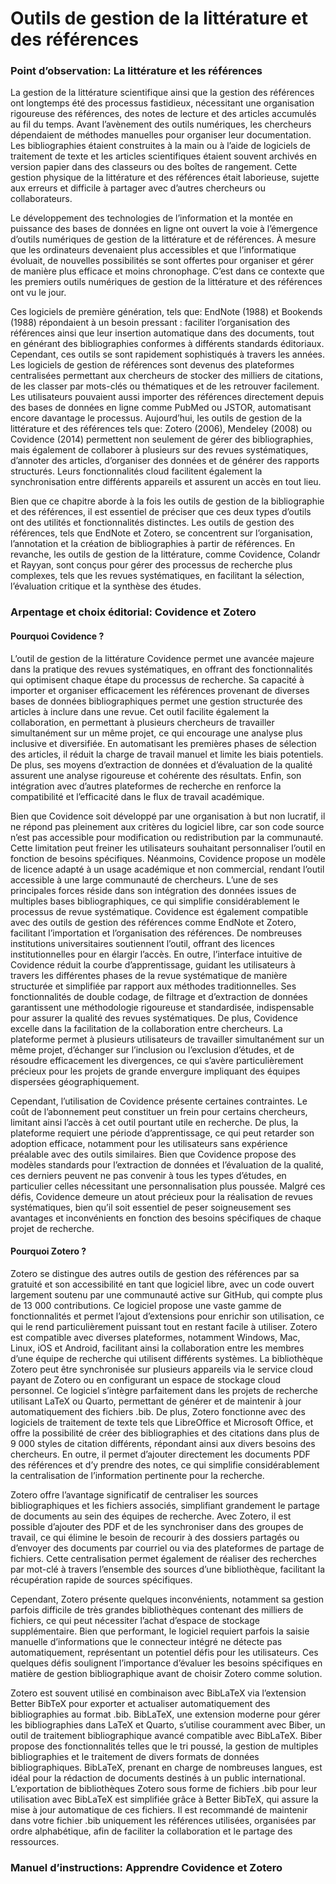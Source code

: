 # Outils de gestion de la littérature et des références {#sec-chap4}

### Point d'observation: La littérature et les références 

La gestion de la littérature scientifique ainsi que la gestion des références ont longtemps été des processus fastidieux, nécessitant une organisation rigoureuse des références, des notes de lecture et des articles accumulés au fil du temps. Avant l’avènement des outils numériques, les chercheurs dépendaient de méthodes manuelles pour organiser leur documentation. Les bibliographies étaient construites à la main ou à l'aide de logiciels de traitement de texte et les articles scientifiques étaient souvent archivés en version papier dans des classeurs ou des boîtes de rangement. Cette gestion physique de la littérature et des références était laborieuse, sujette aux erreurs et difficile à partager avec d'autres chercheurs ou collaborateurs.

Le développement des technologies de l'information et la montée en puissance des bases de données en ligne ont ouvert la voie à l'émergence d'outils numériques de gestion de la littérature et de références. À mesure que les ordinateurs devenaient plus accessibles et que l'informatique évoluait, de nouvelles possibilités se sont offertes pour organiser et gérer de manière plus efficace et moins chronophage. C’est dans ce contexte que les premiers outils numériques de gestion de la littérature et des références ont vu le jour. 

Ces logiciels de première génération, tels que: EndNote (1988) et Bookends (1988) répondaient à un besoin pressant : faciliter l’organisation des références ainsi que leur insertion automatique dans des documents, tout en générant des bibliographies conformes à différents standards éditoriaux. Cependant, ces outils se sont rapidement sophistiqués à travers les années. Les logiciels de gestion de références sont devenus des plateformes centralisées permettant aux chercheurs de stocker des milliers de citations, de les classer par mots-clés ou thématiques et de les retrouver facilement. Les utilisateurs pouvaient aussi importer des références directement depuis des bases de données en ligne comme PubMed ou JSTOR, automatisant encore davantage le processus. Aujourd’hui, les outils de gestion de la littérature et des références tels que: Zotero (2006), Mendeley (2008) ou Covidence (2014) permettent non seulement de gérer des bibliographies, mais également de collaborer à plusieurs sur des revues systématiques, d’annoter des articles, d’organiser des données et de générer des rapports structurés. Leurs fonctionnalités cloud facilitent également la synchronisation entre différents appareils et assurent un accès en tout lieu. 

Bien que ce chapitre aborde à la fois les outils de gestion de la bibliographie et des références, il est essentiel de préciser que ces deux types d'outils ont des utilités et fonctionnalités distinctes. Les outils de gestion des références, tels que EndNote et Zotero, se concentrent sur l'organisation, l'annotation et la création de bibliographies à partir de références. En revanche, les outils de gestion de la littérature, comme Covidence, Colandr et Rayyan, sont conçus pour gérer des processus de recherche plus complexes, tels que les revues systématiques, en facilitant la sélection, l'évaluation critique et la synthèse des études.


### Arpentage et choix éditorial: Covidence et Zotero 

#### Pourquoi Covidence ?

L'outil de gestion de la littérature Covidence permet une avancée majeure dans la pratique des revues systématiques, en offrant des fonctionnalités qui optimisent chaque étape du processus de recherche. Sa capacité à importer et organiser efficacement les références provenant de diverses bases de données bibliographiques permet une gestion structurée des articles à inclure dans une revue. Cet outil facilite également la collaboration, en permettant à plusieurs chercheurs de travailler simultanément sur un même projet, ce qui encourage une analyse plus inclusive et diversifiée. En automatisant les premières phases de sélection des articles, il réduit la charge de travail manuel et limite les biais potentiels. De plus, ses moyens d'extraction de données et d'évaluation de la qualité assurent une analyse rigoureuse et cohérente des résultats. Enfin, son intégration avec d'autres plateformes de recherche en renforce la compatibilité et l'efficacité dans le flux de travail académique.

Bien que Covidence soit développé par une organisation à but non lucratif, il ne répond pas pleinement aux critères du logiciel libre, car son code source n'est pas accessible pour modification ou redistribution par la communauté. Cette limitation peut freiner les utilisateurs souhaitant personnaliser l'outil en fonction de besoins spécifiques. Néanmoins, Covidence propose un modèle de licence adapté à un usage académique et non commercial, rendant l'outil accessible à une large communauté de chercheurs. L'une de ses principales forces réside dans son intégration des données issues de multiples bases bibliographiques, ce qui simplifie considérablement le processus de revue systématique. Covidence est également compatible avec des outils de gestion des références comme EndNote et Zotero, facilitant l'importation et l'organisation des références. De nombreuses institutions universitaires soutiennent l'outil, offrant des licences institutionnelles pour en élargir l'accès. En outre, l'interface intuitive de Covidence réduit la courbe d'apprentissage, guidant les utilisateurs à travers les différentes phases de la revue systématique de manière structurée et simplifiée par rapport aux méthodes traditionnelles. Ses fonctionnalités de double codage, de filtrage et d'extraction de données garantissent une méthodologie rigoureuse et standardisée, indispensable pour assurer la qualité des revues systématiques. De plus, Covidence excelle dans la facilitation de la collaboration entre chercheurs. La plateforme permet à plusieurs utilisateurs de travailler simultanément sur un même projet, d'échanger sur l'inclusion ou l'exclusion d'études, et de résoudre efficacement les divergences, ce qui s'avère particulièrement précieux pour les projets de grande envergure impliquant des équipes dispersées géographiquement.

Cependant, l'utilisation de Covidence présente certaines contraintes. Le coût de l'abonnement peut constituer un frein pour certains chercheurs, limitant ainsi l'accès à cet outil pourtant utile en recherche. De plus, la plateforme requiert une période d'apprentissage, ce qui peut retarder son adoption efficace, notamment pour les utilisateurs sans expérience préalable avec des outils similaires. Bien que Covidence propose des modèles standards pour l'extraction de données et l'évaluation de la qualité, ces derniers peuvent ne pas convenir à tous les types d'études, en particulier celles nécessitant une personnalisation plus poussée. Malgré ces défis, Covidence demeure un atout précieux pour la réalisation de revues systématiques, bien qu'il soit essentiel de peser soigneusement ses avantages et inconvénients en fonction des besoins spécifiques de chaque projet de recherche.

#### Pourquoi Zotero ?

Zotero se distingue des autres outils de gestion des références par sa gratuité et son accessibilité en tant que logiciel libre, avec un code ouvert largement soutenu par une communauté active sur GitHub, qui compte plus de 13 000 contributions. Ce logiciel propose une vaste gamme de fonctionnalités et permet l'ajout d'extensions pour enrichir son utilisation, ce qui le rend particulièrement puissant tout en restant facile à utiliser. Zotero est compatible avec diverses plateformes, notamment Windows, Mac, Linux, iOS et Android, facilitant ainsi la collaboration entre les membres d'une équipe de recherche qui utilisent différents systèmes. La bibliothèque Zotero peut être synchronisée sur plusieurs appareils via le service cloud payant de Zotero ou en configurant un espace de stockage cloud personnel. Ce logiciel s'intègre parfaitement dans les projets de recherche utilisant LaTeX ou Quarto, permettant de générer et de maintenir à jour automatiquement des fichiers .bib. De plus, Zotero fonctionne avec des logiciels de traitement de texte tels que LibreOffice et Microsoft Office, et offre la possibilité de créer des bibliographies et des citations dans plus de 9 000 styles de citation différents, répondant ainsi aux divers besoins des chercheurs. En outre, il permet d'ajouter directement les documents PDF des références et d'y prendre des notes, ce qui simplifie considérablement la centralisation de l'information pertinente pour la recherche.

Zotero offre l'avantage significatif de centraliser les sources bibliographiques et les fichiers associés, simplifiant grandement le partage de documents au sein des équipes de recherche. Avec Zotero, il est possible d'ajouter des PDF et de les synchroniser dans des groupes de travail, ce qui élimine le besoin de recourir à des dossiers partagés ou d'envoyer des documents par courriel ou via des plateformes de partage de fichiers. Cette centralisation permet également de réaliser des recherches par mot-clé à travers l'ensemble des sources d'une bibliothèque, facilitant la récupération rapide de sources spécifiques.

Cependant, Zotero présente quelques inconvénients, notamment sa gestion parfois difficile de très grandes bibliothèques contenant des milliers de fichiers, ce qui peut nécessiter l'achat d'espace de stockage supplémentaire. Bien que performant, le logiciel requiert parfois la saisie manuelle d'informations que le connecteur intégré ne détecte pas automatiquement, représentant un potentiel défis pour les utilisateurs. Ces quelques défis soulignent l'importance d'évaluer les besoins spécifiques en matière de gestion bibliographique avant de choisir Zotero comme solution.

Zotero est souvent utilisé en combinaison avec BibLaTeX via l'extension Better BibTeX pour exporter et actualiser automatiquement des bibliographies au format .bib. BibLaTeX, une extension moderne pour gérer les bibliographies dans LaTeX et Quarto, s'utilise couramment avec Biber, un outil de traitement bibliographique avancé compatible avec BibLaTeX. Biber propose des fonctionnalités telles que le tri poussé, la gestion de multiples bibliographies et le traitement de divers formats de données bibliographiques. BibLaTeX, prenant en charge de nombreuses langues, est idéal pour la rédaction de documents destinés à un public international. L'exportation de bibliothèques Zotero sous forme de fichiers .bib pour leur utilisation avec BibLaTeX est simplifiée grâce à Better BibTeX, qui assure la mise à jour automatique de ces fichiers. Il est recommandé de maintenir dans votre fichier .bib uniquement les références utilisées, organisées par ordre alphabétique, afin de faciliter la collaboration et le partage des ressources.


### Manuel d'instructions: Apprendre Covidence et Zotero


<!-- 

## Introduction

La réalisation d'une revue de littérature représente la première marche à franchir avant d'initier tout projet de recherche. C'est en s'immergeant dans le dialogue établi entre chercheurs et chercheuses qui nous ont précédés que nous pouvons véritablement saisir l'évolution des idées et les contours actuels des débats sur un sujet de recherche. Cette compréhension permet non seulement de cerner les zones de connaissances encore inexplorées, mais aussi de situer comment inscrire notre propre recherche dans un domaine circonscrit. Loin d'être une simple collection de sources choisies aléatoirement, elle doit suivre une démarche méthodique et réfléchie, intégrant des critères tels que la pertinence, la crédibilité, la nouveauté sur le sujet, la diversité des perspectives, la qualité méthodologique, l'impact et la citation des travaux et leur objectivité. En choisissant des sources qui répondent à ces exigences, on s'assure que la revue de littérature offre une perspective complète et actuelle sur le sujet. La gestion rigoureuse de la littérature n'est pas seulement un gage de rigueur académique; elle fournit aussi des directions claires pour la poursuite des travaux dans le domaine exploré. En dressant un portrait structuré et critique de la littérature existante, le chercheur ou la chercheuse établit les fondements solides de sa démarche scientifique. Cette étape préliminaire éclaire la formulation de la question de recherche, en mettant en lumière les interstices où de nouvelles contributions sont possibles et souhaitables. Ainsi, une revue de littérature systématique n'est pas simplement un recensement de connaissances ; c'est une étape cruciale qui façonne le cadre de la recherche future, garantissant que chaque nouvelle étude contribue de manière significative au corps grandissant de connaissances dans un domaine.

## Snowballing

### Introduction à la méthode

Dans le cadre de l'élaboration d'une recherche scientifique, la phase de revue de la littérature constitue une étape fondamentale permettant de circonscrire le champ d'étude, d'identifier les travaux antérieurs pertinents et de déceler les lacunes dans les connaissances existantes. Parmi les différentes approches méthodologiques adoptées pour mener à bien cette revue, la méthode du snowballing se distingue par son adaptabilité et sa capacité à englober un large spectre de travaux pertinents, en particulier dans les phases préliminaires de la recherche où la question d'étude peut ne pas être entièrement définie.

Le snowballing est une technique de recherche bibliographique qui se fonde sur la sélection initiale de quelques publications clés dans le champ d'intérêt. Par la suite, à partir de ces références clés, le chercheur identifie de manière itérative d'autres travaux pertinents en examinant les références citées (backward snowballing) ou les articles citant ces travaux (forward snowballing) (Nightingale, 2009). La méthode du forward snowballing est particulièrement utile lorsque les chercheurs cherchent à comprendre l'impact de certains articles fondamentaux et la manière dont ils ont influencé les recherches ultérieures. Il permet aux chercheurs de suivre l'évolution des idées et des méthodologies au fil du temps, en voyant comment les concepts initiaux ont été élargis, remis en question ou appliqués dans différents contextes. D'un autre côté, la méthode de backward snowballing est pertinente lorsque l'objectif est d'identifier la littérature fondamentale sur un sujet. En fouillant dans les références des articles clés, les chercheurs peuvent découvrir les travaux fondateurs qui ont jeté les bases des tendances actuelles de la recherche. Bref, de manière général, le snowballing est une méthode particulièrement pertinente lorsque la question de recherche est encore à un stade général ou ouvert, permettant ainsi une exploration exhaustive du domaine sans la contrainte d'une hypothèse de recherche spécifique préalablement établie.

### Mise en œuvre pratique

La mise en œuvre du snowballing débute par l'identification d'un petit ensemble d'articles récents et pertinents sur le sujet d'étude. Cette sélection initiale doit refléter la diversité du domaine en termes d'éditeurs, d'années de publication et d'auteurs. La revue systématique se poursuit ensuite par un examen itératif des références incluses dans ces articles, ainsi que des publications qui les citent, jusqu'à ce que plus aucun nouvel article pertinent ne soit identifié. Il est recommandé de compiler les informations essentielles de chaque publication dans une grille d'analyse, facilitant ainsi l'évaluation de leur pertinence et l'organisation des lectures ultérieures.

L'adoption d'outils de programmation, tels que R, dans la mise en œuvre pratique du snowballing, peut considérablement améliorer l'analyse des données bibliographiques. R, un langage de programmation et un environnement logiciel dédiés aux statistiques et à la visualisation graphique, fournit une gamme étendue de packages permettant l'analyse et la représentation graphique des informations issues de la recherche bibliographique. Ainsi, la capacité de R à générer des visualisations graphiques est particulièrement pertinente afin d'interpréter les données issues de snowballing. Le package ggplot2 permet de créer des graphiques détaillés illustrant, par exemple, la distribution des publications les plus pertinente dans un champ en fonction de certains critères, tels que le réseaux de co-citations et l'année de publication, ce qui facilite ainsi la compréhension des dynamiques au sein du domaine étudié.

### Avantages

L'un des principaux avantages du snowballing réside dans sa simplicité et sa rapidité d'exécution, offrant la possibilité de couvrir efficacement un vaste domaine de recherche avec une charge de travail relativement modérée. Contrairement aux revues systématiques classiques qui exigent l'accès à plusieurs bases de données et un protocole de recherche rigoureux, le snowballing permet d'obtenir des résultats en se basant sur un nombre restreint de sources initiales. De plus, cette méthode présente un bon ratio entre les publications sélectionnées pertinentes et celles jugées hors sujet, facilitant ainsi l'identification des travaux véritablement significatifs pour la recherche en cours.

### Défis

Malgré ses avantages, le snowballing n'est pas exempt de défis. La méthode peut conduire à une surreprésentation de certaines perspectives, auteurs ou écoles de pensée, introduisant un biais dans la revue de littérature. De plus, la sélection des articles clés et la détermination de leur pertinence initiale reposent fortement sur le jugement du chercheur, ce qui peut occasionner des erreurs de sélection. Enfin, en raison de son caractère moins formalisé par rapport à d'autres méthodes de revue systématique, le snowballing peut être perçu comme moins rigoureux dans certains milieux académiques, ce qui peut impacter la reconnaissance des travaux de recherche qui l'utilisent. En revanche, le snowballing offre une méthode flexible et efficace pour la revue de la littérature, particulièrement adaptée aux phases exploratoires d'une recherche. Malgré certains défis inhérents à son utilisation, cette approche permet d'embrasser une grande diversité de travaux et de perspectives, contribuant ainsi à une compréhension approfondie et nuancée du sujet à l'étude.

## Scoping review

### Introduction à la méthode

La revue de portée, ou scoping review, représente une approche systématique et structurée de revue de la littérature, principalement utilisée afin d'explorer des questions de recherche étendues ou complexes. Son objectif fondamental est de cartographier l'état actuel des connaissances sur un sujet donné, en identifiant les concepts clés, les principaux domaines de recherche ainsi que les lacunes existantes dans un domaine d'étude spécifique (Munn et al., 2018). Cette méthode se distingue par son champ d'application large et son objectif exploratoire, permettant ainsi une compréhension holistique des thématiques étudiées.

Contrairement au snowballing, qui démarre avec un ensemble restreint de documents initiaux et les élargit de manière itérative en ajoutant de nouvelles sources identifiées à travers les références des travaux précédents, la revue de portée adopte une stratégie de recherche systématique plus large. Elle vise à couvrir une variété étendue de sources d'information afin de fournir une vue d'ensemble complète et nuancée de la question de recherche. Ainsi, tandis que le snowballing peut être idéal pour approfondir un sujet à partir d'un point de départ connu, la revue de portée offre une image panoramique et détaillée, idéale pour les étapes initiales de la recherche lorsque l'exploration et la clarification du champ sont nécessaires.

### Mise en oeuvre pratique

La mise en œuvre d'un scoping review partage de nombreux points communs avec une revue systématique, mais se distingue par ses objectifs exploratoires et sa portée étendue. Selon Levac et al. (2010), cette démarche devrait être réalisée par une équipe multidisciplinaire, tout en restant transparente et réplicable par une autre équipe. Arksey and O'Malley ont défini un cadre méthodologique en cinq étapes afin d'orienter efficacement la réalisation d'une revue de portée :

- Identification de la question de recherche : Cela implique de définir clairement et assez précisément le champ d'étude afin de guider la revue.

- Identification des études pertinentes : Cela nécessite le développement d'une stratégie de recherche exhaustive pour rassembler une bassin de documents potentiels.

- Sélection des études : À cette étape, les études sont évaluées et sélectionnées en fonction de critères préalablement définis afin de s'assurer qu'elles répondent aux objectifs de la revue.

- Extraction et organisation des données : Les informations clés de chaque étude sélectionnée sont extraites et systématiquement organisées pour faciliter l'analyse et la synthèse.

- Synthèse, résumé et communication des résultats : Les données sont ensuite regroupées et analysées pour identifier les tendances, les thèmes, les lacunes dans la recherche existante et les domaines nécessitant des recherches futures, avec un rapport final qui résume et présente les résultats de manière cohérente.

En suivant ces étapes, les chercheurs et chercheuses peuvent mener une revue de portée de manière systématique et rigoureuse, permettant une exploration complète du sujet tout en fournissant des orientations précieuses pour les recherches futures.

### Avantages

Opter pour une revue de portée plutôt qu'une revue de littérature, un snowballing ou même une revue systématique présente plusieurs avantages distinctifs. Premièrement, contrairement à une revue de littérature classique qui peut manquer de structure et être subjective, la revue de portée offre une approche systématique et transparente, permettant de cartographier exhaustivement un champ d'étude. Cela la rend particulièrement utile pour explorer des domaines de recherche étendus ou émergents, où la compréhension des concepts, des tendances et des lacunes est nécessaire. Contrairement au snowballing, qui part d'un nombre restreint de sources et s'étend de manière itérative, la revue de portée utilise une méthode de recherche plus vaste et systématique, fournissant ainsi une vue d'ensemble plus complète et nuancée du sujet. En comparaison avec les revues systématiques, qui se concentrent sur des questions de recherche spécifiques et nécessitent des critères d'inclusion et d'évaluation de la qualité stricts, les revues de portée embrassent une variété plus large de matériaux et de types d'études, ce qui est idéal pour les phases exploratoires de la recherche.

### Défis

La réalisation d'un scoping review présente également divers défis méthodologiques et pratiques significatifs. Un des obstacles majeurs réside dans la formulation d'une question de recherche précise et bien définie. Une question trop vague ou trop large peut entraîner des difficultés lors de la sélection des sources, créant une incertitude quant aux études à inclure ou à exclure. De plus, la nature expansive d'une revue de portée, couvrant un large éventail d'informations, exige d'importantes ressources humaines, temporelles et financières, ce qui peut limiter sa faisabilité pour certaines équipes de recherche. Par ailleurs, bien que la méthodologie d'un scoping review soit rigoureuse, elle souffre d'un manque de standardisation universelle dans le domaine académique, ce qui peut conduire à des variations dans la qualité et l'approche des revues produites. Cette absence de consensus méthodologique ajoute une couche de complexité, rendant parfois le processus de revue plus exigeant et sujet à interprétation.

### Revue Systématique

Dans le domaine des sciences sociales, les revues systématiques et les méta-analyses offrent des outils précieux pour synthétiser et évaluer de manière rigoureuse les preuves issues de multiples études. Ces approches permettent de dégager des tendances, d'identifier des consensus ou des divergences dans la littérature et d'éclairer les débats politiques et sociaux grâce à une base de données empirique solide.

#### Importance des Revues Systématiques en sciences sociales

Les revues systématiques en sciences sociales permettent d'aborder des questions complexes et multidimensionnelles telles que les facteurs influençant la réussite des démocraties, l'efficacité des politiques publiques, ou encore l'impact des mouvements sociaux. En recensant de manière exhaustive et méthodique la littérature existante sur un sujet donné, les chercheurs peuvent offrir une synthèse objective qui reflète l'état actuel des connaissances. Cela est particulièrement utile dans un domaine où les études peuvent être influencées par des biais idéologiques, permettant ainsi de distinguer les preuves empiriques solides des opinions ou des théories moins étayées.

#### Méta-Analyse

La méta-analyse, souvent intégrée dans le cadre d'une revue systématique, va plus loin en combinant quantitativement les résultats de différentes études pour produire une estimation globale de l'effet étudié. Dans le contexte des sciences sociales, cela peut signifier, par exemple, quantifier l'effet des campagnes d'information sur la participation électorale ou mesurer l'impact des politiques économiques sur la réduction de la pauvreté. La méta-analyse offre ainsi une puissance statistique accrue et une meilleure généralisabilité des conclusions, transcendant les limites des études individuelles.

Bien que complémentaires, les revues systématiques et les méta-analyses diffèrent dans leur approche et leur finalité :

-   Revue Systématique : Elle vise à rassembler de manière exhaustive toutes les études pertinentes sur une question de recherche, en évaluant leur qualité et en synthétisant leurs conclusions de manière descriptive. Elle est particulièrement utile pour cartographier le paysage de la recherche et comprendre la diversité des approches et des résultats.

-   Méta-Analyse : Elle se concentre sur la synthèse quantitative des données issues de multiples études. En appliquant des méthodes statistiques pour intégrer les résultats, elle cherche à estimer l'effet global d'un phénomène, offrant une réponse numérique précise à une question de recherche.

#### Valeur Ajoutée dans les sciences sociales

L'adoption de ces méthodologies en sciences sociales enrichit le débat académique et informe la pratique politique en fournissant des preuves empiriques consolidées. Elles aident à surmonter le problème de la surabondance d'informations et de la variabilité des résultats d'études individuelles, offrant ainsi une base plus solide pour la prise de décision politique et l'élaboration de théories. De plus, en identifiant les lacunes dans la recherche existante, elles orientent les futures enquêtes vers les zones moins explorées ou controversées, contribuant à l'avancement de la discipline.

La revue systématique peut être menée en suivant les 24 étapes décrites par (Citer muka_etal20).

1. Définir la question de recherche.
2. Établir l'équipe.
3. Définir la stratégie pour l'obtention des références.
4. Définir les critères d'inclusion et d'exclusion.
5. Définir le formulaire d'extraction des données.
6. Écrire le protocole de recherche servant à guider le processus.
7. Appliquer la stratégie de recherche à diverses bases de données.
8. Rassembler les références et les résumés.
9. Éliminer les doublons.
10. Filtrer les résultats à partir des titres et résumés.
11. Comparer les résultats des codeurs.
12. Télécharger les textes entiers et appliquer les critères d'inclusion et d'exclusion
13. Contacter les experts du champs et s'informer à propos des éléments manquants ou non-publiés
14. Rechercher manuellement des références additionelles
15. Sélectionner les références à inclure et déssiner le diagramme de flux
16. Extraire les données des articles
17. Évaluer la qualité des articles et les risques de biais
18. Préparer la base de donnée pour l'analyse.
19. Construire une synthèse descriptive des données.
20. Décider si une méta-analyse est appropriée.
21. Explorer l'hétérogénéité.
22. Évaluer les biais.
23. Évaluer la qualité des preuves et la confiance dans les résultats
24. Rédiger le rapport de la revue systématique

## Outil de gestion de la littérature

### Covidence

Les outils numériques de données massives, comme Covidence, jouent un rôle crucial en facilitant le travail des chercheurs lors de la récolte de données pour des analyses empiriques, et en offrant des ressources essentielles durant d'autres étapes du cycle de recherche. Covidence, géré par une compagnie sans but lucratif, est spécifiquement conçu pour aider dans la réalisation de revues systématiques de littérature. Cette plateforme en ligne simplifie l'évaluation d'une quantité importante d'études scientifiques, en réduisant le temps nécessaire et en rendant le processus plus simple et intuitif. Reconnu pour ses trois phases méthodiques --- « Title and abstract screening », « Full text review » et « Extraction » --- Covidence facilite l'importation de données volumineuses depuis des bases de données bibliographiques et interroge plusieurs bibliothèques. Cela offre un accès à des milliers d'études pertinentes qui aident les chercheurs à élaborer un cadre théorique exhaustif. La revue de littérature sur Covidence implique un double codage, ce qui signifie que l'évaluation des études est effectuée manuellement par deux codeurs, permettant ainsi une analyse rigoureuse et détaillée des informations recueillies.

La première phase, le « Title and abstract screening », consiste à examiner les titres et résumés des articles récupérés. Pour optimiser cette tâche, il est crucial de définir des critères précis pour évaluer la pertinence des articles par rapport au sujet étudié. Durant cette étape, souvent prolongée en raison du volume conséquent de la littérature, les chercheurs doivent régulièrement se consulter pour résoudre les divergences d'opinions et parvenir à un consensus.

Après la révision des titres et résumés, vient le « Full text review », qui implique l'examen complet des textes pré-sélectionnés. Les chercheurs doivent alors voter « oui », « non », ou « peut-être » pour décider de la conservation des textes, ce qui peut inclure ou exclure un article ou le faire progresser vers l'étape suivante. Cette phase, bien qu'elle concerne moins de documents, reste exigeante et chronophage à cause des discussions nécessaires pour résoudre les désaccords.

La dernière étape, celle de l'extraction, consiste à collecter les données pertinentes des études retenues en se basant sur une grille de codification prédéfinie, visant à obtenir un consensus entre les codeurs. L'extraction révèle les théories, les méthodologies et les conclusions des études sélectionnées.

Une fois les étapes de la revue systématique complétées, Covidence simplifie l'exportation des données extraites sous formes de tableaux, graphiques et rapports pour la méta-analyse ou la rédaction d'articles scientifiques. Bien que Covidence soit largement utilisé et supporté par de nombreuses universités via des licences, d'autres plateformes comme DistillerSR, Archie, et Rayyan sont également populaires parmi les chercheurs, chacune répondant à des besoins et des budgets variés.

### Avantages de Covidence

L'outil Covidence représente une avancée significative dans la pratique des revues systématiques, offrant une série d'avantages qui facilitent le processus de recherche. Sa capacité à importer et gérer efficacement les références de multiples bases de données bibliographiques permet une organisation optimale des articles potentiels à inclure dans une revue. De plus, Covidence soutient la collaboration entre chercheurs, autorisant plusieurs utilisateurs à travailler simultanément sur le même projet, ce qui favorise une approche plus inclusive et diversifiée de l'analyse. La plateforme automatise également les premières étapes de sélection des articles, réduisant ainsi la charge de travail manuel et le potentiel de biais de sélection. Les fonctionnalités pour l'extraction de données et l'évaluation de la qualité sont également des points forts, garantissant une analyse systématique et cohérente des informations recueillies. En outre, l'intégration de Covidence avec d'autres outils de recherche élargit sa compatibilité et son utilité dans le flux de travail académique.

### Critères de sélection de l'outil Covidence

Bien que Covidence soit un outil développé par une organisation à but non lucratif, il ne répond pas entièrement aux critères du logiciel libre car son code source n'est pas ouvert pour modification et redistribution libre par la communauté. Cela pourrait limiter les utilisateurs qui souhaitent personnaliser l'outil pour des besoins spécifiques. Toutefois, son modèle de licence permet une large utilisation académique et non commerciale, ce qui le rend accessible à de nombreux chercheurs. Covidence se distingue par sa capacité à intégrer des données provenant de diverses bases de données bibliographiques, ce qui simplifie considérablement le processus de revue systématique de la littérature. L'outil est également compatible avec des référentiels de données comme EndNote et Zotero, facilitant ainsi l'importation et la gestion des références. Covidence jouit d'une large adoption dans la communauté des chercheurs en sciences de la santé, ce qui témoigne de sa fiabilité et de son efficacité. La plateforme bénéficie également d'un solide support des universités et d'institutions de recherche, qui offrent souvent des licences institutionnelles, rendant l'outil encore plus accessible. L'interface de Covidence est conçue pour être intuitive, ce qui réduit la courbe d'apprentissage pour les nouveaux utilisateurs. Elle guide les chercheurs à travers les différentes phases de la revue systématique de manière structurée, rendant le processus moins ardu comparé aux méthodes traditionnelles. Les fonctionnalités de double codage, de filtrage et d'extraction de données offrent une méthodologie rigoureuse et standardisée, essentielle pour maintenir la qualité des revues systématiques. Covidence excelle dans la facilitation de la collaboration entre chercheurs. La plateforme permet à plusieurs utilisateurs de travailler simultanément sur le même projet, de discuter des inclusions ou exclusions d'études, et de résoudre les désaccords efficacement. Cet aspect est particulièrement précieux dans des projets de grande envergure impliquant des équipes dispersées géographiquement. Coût et accessibilité

### Inconvénients de Covidence

Cependant, l'utilisation de Covidence n'est pas exempte de contraintes. Le coût de l'abonnement peut constituer un obstacle pour certains chercheurs, limitant l'accès à un outil par ailleurs utile. La nécessité d'une familiarisation avec la plateforme introduit une courbe d'apprentissage qui peut retarder son adoption efficace, surtout pour ceux qui n'ont pas d'expérience préalable avec des outils similaires. Bien que Covidence propose des modèles pour l'extraction de données et l'évaluation de la qualité, ceux-ci peuvent ne pas convenir à tous les types d'études, en particulier celles qui nécessitent une approche plus personnalisée. Malgré ces défis, Covidence reste un outil précieux pour la conduite de revues systématiques, nécessitant une évaluation attentive de ses avantages et inconvénients dans le contexte spécifique de chaque projet de recherche.

## Conclusion

Comme nous l'avons souligné précédemment, la revue de littérature constitue la première étape d'un processus de recherche. Il s'agit d'une tâche qui peut s'avérer fastidieuse, mais l'adoption des méthodologies et des outils décrits dans la section précédente la rend nettement plus facile et structurée. Ayant désormais en main la littérature nécessaire pour faire avancer sa recherche, il est primordial de disposer d'une méthode de gestion des références rigoureuse. Dans la section suivante, nous dévoilerons les fondements de la gestion des références et introduirons un outil utile qui facilite ainsi la structuration et l'accès à des sources d'information.

## La gestion des références

### Pourquoi citer ?

La citation des sources est une pratique incontournable dans le monde académique, essentielle à la préservation de la crédibilité académique et au maintien des normes éthiques. Elle sert de fondement à la contextualisation de nos recherches, nous permettant de situer nos travaux au sein d'un cadre scientifique établi et reconnu. Ce processus de contextualisation facilite non seulement la compréhension de l'évolution des connaissances dans un domaine donné, mais contribue également à la création d'une base de connaissances solide et dynamique, sur laquelle d'autres travaux peuvent être bâtis [@zaid_etal17]. La référenciation rigoureuse des travaux antérieurs garantit la reproductibilité des expériences et des analyses, un pilier central de la méthodologie scientifique. En fournissant des détails précis sur les méthodes et résultats, nous ouvrons la voie à la validation et à l'éventuelle réfutation de nos travaux, renforçant ainsi l'intégrité de la recherche [@hughes13]. De plus, la citation adéquate des sources est une marque de respect envers les contributions des autres chercheurs, assurant une juste attribution du mérite. Cela reconnaît l'importance de chaque découverte et idée dans l'avancement de la science, tout en prévenant le plagiat, une faute grave dans la recherche académique [@racz_markovic18].Enfin, une référenciation minutieuse aide à éviter les biais, en exposant clairement les fondements sur lesquels se base notre recherche. Cela permet une évaluation critique des sources et des perspectives, encourageant une approche plus équilibrée et nuancée dans l'analyse scientifique [@kostoff_cummings13].En résumé, la citation des sources est un acte fondamental qui englobe et adresse de multiples aspects cruciaux de la recherche académique : de la crédibilité et la contextualisation à la reproductibilité, de la création d'une base de connaissances solide à l'attribution correcte du mérite, tout en combattant le plagiat et en minimisant les biais. C'est dans ce contexte que des outils tels que Zotero prennent toute leur importance, en facilitant la gestion rigoureuse des références et en soutenant les chercheurs dans leur quête de rigueur et d'excellence académiques.

### À quoi sert un logiciel de gestion bibliographique ?

Un outil de référence bibliographique est un logiciel conçu pour aider les scientifiques à gérer et à organiser leurs références bibliographiques de manière efficace. Ces outils s'avèrent particulièrement utiles lors de la rédaction d'articles de recherche, de thèses, de mémoires ou d'autres documents académiques. Voici quelques-unes des fonctions principales d'un tel outil :

1. Collecte de références : Les outils de référence bibliographique permettent aux personnes utilisatrices de collecter et d'importer des références bibliographiques à partir de bases de données, de catalogues de bibliothèques, de sites Web ou d'autres sources. Certains outils offrent même la possibilité d'extraire automatiquement les métadonnées à partir de documents PDF.

2. Organisation et classement : Les références collectées peuvent être organisées en différentes catégories et dossiers. Cela facilite la recherche ultérieure et permet de garder une vue d'ensemble claire de la bibliographie.

3. Citation et génération de bibliographies : L'un des avantages majeurs des outils de référence est leur capacité à générer automatiquement des citations et des bibliographies conformes à différents styles de citation (APA, MLA, Chicago, etc.). Ce processus permet de gagner énormément de temps en formatage. Les personnes utilisatrices peuvent insérer des références directement dans leurs documents sans avoir à se soucier des détails de formatage.

4. Collaboration : Certains outils offrent la possibilité de collaborer en ligne, ce qui donne l'occasion à plusieurs personnes de travailler sur une bibliographie commune. Cela peut être utile pour les projets de groupe ou de recherche partagée comme c'est le cas dans une chaire de recherche. En plus d'utiliser un même logiciel, l'utilisation d'un outil de référencement contribue à économiser du temps par la centralisation des données sur un même interface.

5. Recherche et exploration : De nombreux outils de référence bibliographique offrent des fonctionnalités de recherche avancée qui facilitent la découverte de nouvelles références liées à un sujet spécifique.

6. Synchronisation et sauvegarde : Les références et les bibliographies peuvent être synchronisées sur plusieurs appareils, ce offre la possibilité aux personnes utilisatrices d'accéder à leurs références où qu'elles soient. Les sauvegardes régulières assurent que les données ne soient pas perdues en cas de problème technique.

7. Suivi de lecture : Certains outils permettent aux personnes utilisatrices de suivre les articles et les documents qu'elles ont lus, ce qui est particulièrement utile pour garder une trace de la littérature pertinente.

8. Importation et exportation : Les outils de référence bibliographique autorisent généralement l'importation et l'exportation des références dans différents formats, ce qui facilite le transfert de données.

En résumé, un outil de référence bibliographique simplifie grandement le processus de gestion des références bibliographiques, de formatage ainsi que de création de bibliographies. De plus, ces outils offrent la flexibilité de changer de style de citation instantanément, facilitant l'adaptation aux exigences variées des revues scientifiques et permettant aux chercheurs de se consacrer à l'essence de leurs recherches sans se préoccuper des contraintes formelles et des détails de formatage. D'ailleurs, il existe divers outils de référence bibliographique, tels que : Zotero, EndNote et Mendeley.

Chaque logiciel offre des caractéristiques uniques tout en partageant des objectifs communs fondamentaux. Ils visent principalement à optimiser l'efficacité et la collaboration en centralisant les références, une commodité indéniable pour les chercheurs et les équipes académiques. Le choix d'un logiciel adapté aux besoins spécifiques des personnes l'utilisant dépend de plusieurs facteurs, notamment de la nécessité de partager les résultats de recherche et de collaborer sur des projets communs. Lorsque la collaboration est au cœur d'un projet, il est judicieux que tous les membres de l'équipe adoptent le même outil pour faciliter l'échange d'informations et la cohésion du groupe.

Zotero, EndNote et Mendeley, bien qu'ils partagent des principes de base similaires, se distinguent par des fonctionnalités spécifiques qui peuvent mieux s'aligner sur les préférences et exigences individuelles. La sélection d'un logiciel doit donc être guidée par une évaluation attentive de ses capacités à répondre aux besoins de l'utilisateur, tout en considérant des aspects cruciaux, tels que : le partage, la collaboration et la facilité d'utilisation. Il est essentiel de souligner l'importance de la préférence personnelle dans ce choix. L'interface utilisateur, la facilité d'intégration dans les flux de travail existants et la compatibilité avec d'autres outils numériques sont des critères qui influent grandement sur l'expérience utilisateur et, par conséquent, sur la productivité. En fin de compte, l'outil idéal est celui qui non seulement facilite la gestion des références mais s'intègre de manière efficace dans le quotidien académique de l'utilisateur, lui permettant ainsi de se concentrer pleinement sur la substance de ses recherches.

Zotero : Gratuit / Opensource, Abonnement possible pour plus d'espace de stockage (à mettre en note).

Communauté: Large communauté académique, surtout en sciences humaines et sociales

Popularité: Très populaire en sciences sociales

Compatibilité: Très compatible (LibreOffice, Word, Google Docs, extensions, fonctionne bien avec BibTex, Microsoft/Mac/Linux)

Transparence et réplicabilité: Transparence élevée, open source, favorise la réplicabilité

Adaptabilité et flexibilité: Très adaptable avec des plugins et des fonctionnalités personnalisables. Permet une excellente collaboration et partage des références.

Endnote: Payant.

Communauté: Communauté solide dans les institutions académiques et scientifiques

Popularité: Moins populaire en sciences sociales, plus utilisé en sciences dures

Compatibilité: Compatibilité avec Word, Google Docs, Pages mais plus limité que Zotero, pas avec Linux, pas avec BibTex

Transparence et réplicabilité: Moins transparent, logiciel propriétaire, réplicabilité limitée

Adaptabilité: Moins flexible, mais solide pour des workflows établis. Partage et collaboration très limitées.

Mendeley: Gratuit, Abonnement possible pour plus d'espace de stockage (à mettre en note), ou des collaborations plus grandes.

Communauté: Communauté très large, surtout dans les sciences et la médecine

Popularité: Modérément populaire en sciences sociales, très populaire en STM

Compatibilité: Bonne compatibilité (Word, LibreOffice, BibTeX, etc.)

Transparence et réplicabilité: Logiciel propriétaire, certaines préoccupations quant à la réplicabilité

Adaptabilité: Moins flexible, mais solide pour des workflows établis.

### Pourquoi Zotero?

Zotero se distingue par sa gratuité et son accessibilité en tant que logiciel libre, avec un code ouvert largement soutenu par une communauté active sur GitHub, qui compte plus de 13 000 contributions. Cette plateforme propose une vaste gamme de fonctionnalités et permet l'ajout d'extensions pour enrichir son utilisation, ce qui le rend particulièrement puissant tout en restant facile à utiliser. Zotero est compatible avec diverses plateformes, notamment Windows, Mac, Linux, iOS et Android, facilitant ainsi la collaboration entre les membres d'une équipe de recherche qui utilisent différents systèmes. La bibliothèque Zotero peut être synchronisée sur plusieurs appareils via le service cloud payant de Zotero ou en configurant un espace de stockage cloud personnel. Ce logiciel s'intègre parfaitement dans les projets de recherche utilisant LaTeX ou Quarto, permettant de générer et de maintenir à jour automatiquement des fichiers .bib. De plus, Zotero fonctionne avec des logiciels de traitement de texte tels que LibreOffice et Microsoft Office, et offre la possibilité de créer des bibliographies et des citations dans plus de 9 000 styles de citation différents, répondant ainsi aux divers besoins des chercheurs. En outre, il permet d'ajouter directement les documents PDF des références et d'y prendre des notes, ce qui simplifie considérablement la centralisation de l'information pertinente pour la recherche.

Zotero offre l'avantage significatif de centraliser les sources bibliographiques et les fichiers associés, simplifiant grandement le partage de documents au sein des équipes de recherche. Avec Zotero, il est possible d'ajouter des PDF et de les synchroniser dans des groupes de travail, ce qui élimine le besoin de recourir à des dossiers partagés ou d'envoyer des documents par courriel ou via des plateformes de partage de fichiers. Cette centralisation permet également de réaliser des recherches par mot-clé à travers l'ensemble des sources d'une bibliothèque, facilitant la récupération rapide de sources spécifiques.

Cependant, Zotero présente quelques inconvénients, notamment sa gestion parfois difficile de très grandes bibliothèques contenant des milliers de fichiers, ce qui peut nécessiter l'achat d'espace de stockage supplémentaire. Bien que performant, le logiciel requiert parfois la saisie manuelle d'informations que le connecteur intégré ne détecte pas automatiquement, représentant un potentiel défis pour les utilisateurs. Ces quelques défis soulignent l'importance d'évaluer les besoins spécifiques en matière de gestion bibliographique avant de choisir Zotero comme solution.

Zotero est souvent utilisé en combinaison avec BibLaTeX via l'extension Better BibTeX pour exporter et actualiser automatiquement des bibliographies au format .bib. BibLaTeX, une extension moderne pour gérer les bibliographies dans LaTeX et Quarto, s'utilise couramment avec Biber, un outil de traitement bibliographique avancé compatible avec BibLaTeX. Biber propose des fonctionnalités telles que le tri poussé, la gestion de multiples bibliographies et le traitement de divers formats de données bibliographiques. BibLaTeX, prenant en charge de nombreuses langues, est idéal pour la rédaction de documents destinés à un public international. L'exportation de bibliothèques Zotero sous forme de fichiers .bib pour leur utilisation avec BibLaTeX est simplifiée grâce à Better BibTeX, qui assure la mise à jour automatique de ces fichiers. Il est recommandé de maintenir dans votre fichier .bib uniquement les références utilisées, organisées par ordre alphabétique, afin de faciliter la collaboration et le partage des ressources.

### Conclusion

Pour conclure, l'adoption de Zotero comme outil de gestion bibliographique se révèle être un choix judicieux pour tout chercheur soucieux de l'efficacité et de la rigueur dans le processus de documentation scientifique. Au-delà de la simple facilitation du travail de recherche en équipe, Zotero se distingue par sa capacité à optimiser la gestion des citations et des bibliographies, permettant ainsi une économie de temps considérable et une réduction des risques d'erreurs. Sa fonctionnalité de centralisation des sources et de leurs fichiers associés offre un avantage notable en termes d'organisation et d'accès rapide à l'information, cruciale dans le cadre de recherches approfondies ou pluridisciplinaires. L'intégration de Zotero dans les environnements académiques, même en dehors des contextes de recherche, comme l'enregistrement des lectures pour des cours ou des séminaires, prépare efficacement les utilisateurs à des pratiques de recherche plus poussées et renforce la culture de la gestion rigoureuse des références. Cette initiation précoce est d'autant plus pertinente que Zotero se prête à une variété de styles de citation, répondant ainsi aux exigences diverses des publications académiques. Il est important de souligner que la maîtrise de Zotero, bien que facilitée par de nombreux tutoriels et ressources en ligne, représente un investissement en temps qui se trouve largement compensé par les bénéfices en termes d'efficacité et de qualité du travail de recherche. En outre, l'accès gratuit et le caractère open-source de Zotero témoignent de son engagement en faveur d'une diffusion élargie du savoir et d'une collaboration scientifique ouverte.

## Tableaux des critères

### Outils de gestion de la littérature

```r
#| echo: false
#| warning: false
library(tidyverse)
library(tinytable)

tbl_resume_chap_X <- tibble(
    Critères = c('Accessibilité (Gratuit ou peu dispendieux)', 
                 'Existence d\'une communauté d\'utilisateurs', 
                 'Popularité dans le champ', 
                 'Compatibilité avec d\'autres outils', 
                 'Transparence et réplicabilité',
                 'Adaptabilité et flexibilité'),
    'Covidence' = c('Oui', 
                'Oui', 
                'Oui', 
                'Oui', 
                'Oui', 
                'Oui'),
    'Autre cochonnerie 1' = c('Non', 
                'Oui', 
                'Oui', 
                'Oui', 
                'Non',
                'Oui'),
    'Autre cochonnerie 2' = c('Mon outil est meilleur que le tien', 
                'Regarde les faits!', 
                'KKV', 
                'Oui', 
                'Non',
                'Oui')
 
)

tt(tbl_resume_chap_X, width = 0.75, caption = 'Résumé des principaux outils') 
```

### Outils de gestion des références

```r
#| echo: false
#| warning: false
library(tidyverse)
library(tinytable)

tbl_resume_chap_X <- tibble(
    Critères = c('Accessibilité (Gratuit ou peu dispendieux)', 
                 'Existence d\'une communauté d\'utilisateurs', 
                 'Popularité dans le champ', 
                 'Compatibilité avec d\'autres outils', 
                 'Transparence et réplicabilité',
                 'Adaptabilité et flexibilité'),
    'Zotero' = c('Oui (Gratuit)', 
                'Oui', 
                'Très populaire', 
                'Oui (Intégration facile avec Word, Google Docs, etc.)', 
                'Oui (Open-source)', 
                'Oui (personnalisable avec plugins)'),
    'Mendeley' = c('Partiellement (Freemium)', 
                'Oui', 
                'Très populaire', 
                'Oui (Microsoft Word, LibreOffice)', 
                'Partiellement (propriétaire)', 
                'Oui (moins flexible que Zotero)'),
    'Endnote' = c('Non (Payant)', 
                'Oui', 
                'Populaire', 
                'Oui (Intégration avec Word)', 
                'Non (propriétaire)', 
                'Partiellement (moins flexible)')
)

tt(tbl_resume_chap_X, width = 0.75, caption = 'Résumé des principaux outils')

```
## Installation de Biblatex et configuration de Zotero

### BibLaTeX

BibLaTeX est une extension destinée au traitement des bibliographies dans LaTeX et Quarto, généralement associée à Biber, un programme conçu pour le traitement des données bibliographiques spécifiquement pour BibLaTeX. Biber propose des fonctionnalités avancées comme le tri poussé, la gestion de multiples bibliographies et la capacité de traiter des sources bibliographiques dans divers formats. Grâce à sa prise en charge étendue des langues, BibLaTeX est particulièrement adapté à la rédaction d'articles ou de livres pour un public international. Bien que BibLaTeX soit avant tout un package pour LaTeX, il est possible d'exporter des bibliothèques depuis des outils tels que Zotero sous forme de fichiers .bib, qui peuvent ensuite être exploités avec BibLaTeX. L'extension Better BibTeX permet de maintenir automatiquement à jour vos fichiers .bib à partir de Zotero. Il est recommandé de conserver uniquement les références utilisées dans votre fichier et de les organiser par ordre alphabétique, facilitant ainsi la coopération et le partage des sources.

Les inconvénients potentiels de BibLaTeX comprennent une courbe d'apprentissage plus accentuée pour ceux habitués à BibTeX, ainsi que le besoin de mises à jour régulières pour assurer la compatibilité avec les versions les plus récentes de LaTeX. En outre, certains éditeurs académiques ou revues possèdent leurs propres styles de citation et peuvent ne pas accepter les soumissions réalisées avec BibLaTeX, même si cette réticence tend à diminuer.

En conclusion, pour ceux qui cherchent à maximiser la flexibilité et la puissance de leurs outils de gestion de bibliographie dans LaTeX, BibLaTeX, en tandem avec Biber, offre une solution moderne et robuste.

## Installation et configuration de Zotero

Dans cette section, vous serez amené notamment à installer Zotero ainsi que Better BibTeX. Better BibTeX est une extension de Zotero servant à générer et à maintenir à jour des fichiers .bib compatibles avec BibLaTeX, à partir de Zotero.

### Zotero

-   Installer [Zotero](https://www.zotero.org/download/)

-   Installer [Zotero Connector](https://www.zotero.org/download/)

-   Une fois Zotero installé, vous avez l'option de créer un [compte Zotero](https://www.zotero.org/user/register/). L'identifiant que vous utiliserez sera celui que vous partagerez à vos collaborateurs pour créer et joindre des groupes.

#### Better Bibtex

-   La prochaine étape sera d'installer [Better BibTex](https://retorque.re/zotero-better-bibtex/installation/). Pour ce faire, allez dans l'onglet tools \> Add-ons ensuite cliquez sur l'icone de paramètre et faites Install Add-on From File. Sélectionnez le fichier .xpi que vous avez téléchargé.

*IMPORTANT*

-   Une fois le module complémentaire installé, accédez aux paramètres de Better BibTeX en allant dans l'onglet Zotero \> Préférences \> Onglet Better BibTeX \> Ouvrir les préférences de Better BibTeX.

-   Il est important, lors de la collaboration, de s'assurer d'avoir les mêmes clés de citation que vos collègues. Better BibTeX peut s'assurer que vos clés respectent un format standard.

-   Voici une suggestion de format de clé de citation : il s'agit simplement du nom de l'auteur et de l'année de publication à deux chiffres. Pour l'utiliser, collez ceci dans la section Format de clé de citation : `authEtal2.fold.lower.replace(find=".",replace=_) + len + shortyear | veryshorttitle + shortyear`

-   Afin de vous assurer d'avoir les mêmes clés de citation, vous pouvez faire un clic droit sur vos références, aller dans les options de Better BibTeX et cliquer sur "Actualiser les clés de citation"

#### Génération du fichier .bib

Dans Zotero, vous devriez maintenant voir le groupe Zotero de votre équipe dans les Group Libraries.

![](images/chapitre6_zotero.png){width="170"}

*Il est important de comprendre que tout changement que vous faites dans Zotero sera automatiquement synchronisé avec le groupe de votre équipe de travail. Ainsi, si vous supprimez une référence, elle sera supprimée pour tout le monde!*

Clic-droit sur la collection livre-outils \> Export Collection choisissez le format Better BibLaTex et cochez la case \[x\] Keep updated. Faites OK et sauvegardez le fichier dans le dossier .git du projet livre-outils. Ce dossier sera constamment mis à jour avec les changements que vous faites dans Zotero et sera synchronisé avec le projet Github quand vous ferez vos pull requests.

![](images/chapitre6_biblatex.png){width="300"}

#### Utilisation de Zotero lors de l'écriture

Lors de l'écriture, vous n'avez qu'a écrire \@ dans votre éditeur pour faire sortir la palette de référencement.

#### Ajouter des références à Zotero

Il y a différentes façons d'ajouter des références à Zotero :

-   Glisser-déposer à partir de votre bibliothèque personnelle.
-   Glisser-déposer les PDF que vous avez sur votre ordinateur dans la collection Livres-Outils. Zotero va essayer de trouver les métadonnées automatiquement.
-   Si cela ne réussit pas, vous pourrez ajouter la référence en cliquant sur la baguette magique en haut à gauche du symbole "+" vert. L'outil de la baguette magique est utile si vous possédez le DOI ou l'ISBN de l'article/livre que vous devez ajouter. Dans les rares cas où Zotero ne trouve rien concernant votre référence, vous pourrez remplir les différents champs manuellement.
-   Utiliser le connecteur dans votre navigateur. Zotero tentera également de télécharger l'article directement et de l'inclure dans la collection appropriée.

-->
